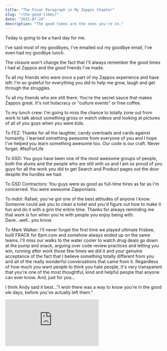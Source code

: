 ```yaml
---
title: "The Final Paragraph in My Zappos Chapter"
slug: "/the-good-times/"
date: "2015-07-24"
description: "The good times are the ones you're in."
---
```


Today is going to be a hard day for me.

I've said most of my goodbyes, I've emailed out my goodbye email, I've even had my goodbye lunch.

The closure won't change the fact that I'll always remember the good times I had at Zappos and the good friends I've made.

To all my friends who were once a part of my Zappos experience and have left: I'm so grateful for everything you did to help me grow, laugh and get through the struggles.

To all my friends who are still there: You're the secret sauce that makes Zappos great. It's not holacracy or "culture events" or free coffee.

To my lunch crew: I'm going to miss the chance to totally zone out from work to talk about something gross or watch videos and looking at pictures of all of you guys when you were kids.

To FEZ: Thanks for all the laughter, candy overloads and cards against humanity. I learned something awesome from everyone of you and I hope I've helped you learn something awesome too. Our code is our craft. Never forget. #fezForLife

To GSD: You guys have been one of the most awesome groups of people, both the alums and the people who are still with us and I am so proud of you guys for all the work you did to get Search and Product pages out the door despite the hurdles we had.

To GSD Contractors: You guys were as good as full-time hires as far as I'm concerned. You were awesome Zapponians.

To mdot: Rafael, you've got one of the best attitudes of anyone I know. Someone could ask you to clean a toilet and you'd figure out how to make it fun and do it with a grin the entire time. Thanks for always reminding me that work is fun when you're with people you enjoy being with. Dave...well...you know.

To Mark Walker: I'll never forget the first time we played ultimate frisbee, built FRACK for 6pm.com and somehow always ended up on the same teams. I'll miss our walks to the water cooler to watch drug deals go down at the pump and snack, arguing over code review practices and letting you win, running after work those few times we did it and your genuine acceptance of the fact that I believe something totally different from you and all of the really wonderful conversations that came from it. Regardless of how much you want people to think you hate people, it's very transparent that you're one of the most thoughtful, kind and helpful people that anyone can ever know. And, just for you...

I think Andy said it best..."I wish there was a way to know you're in the good ole days, before you've actually left them."

<iframe src="https://www.youtube.com/embed/C7qcFCTa1vw" frameborder="0" allowfullscreen></iframe>
